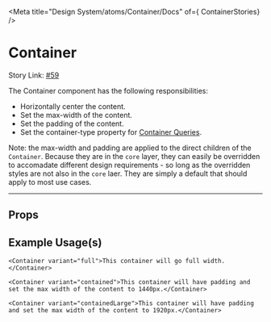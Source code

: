 
<Meta title="Design System/atoms/Container/Docs" of={ ContainerStories} />

# Container

Story Link: [#59](https://github.com/ahc-digital/component-library/issues/59)

The Container component has the following responsibilities:
- Horizontally center the content.
- Set the max-width of the content.
- Set the padding of the content.
- Set the container-type property for [Container Queries](https://developer.mozilla.org/en-US/docs/Web/CSS/CSS_containment/Container_queries).

Note: the max-width and padding are applied to the direct children of the `Container`. Because they are in the `core` layer,
they can easily be overridden to accomadate different design requirements - so long as the overridden styles are not also in the `core` laer.
They are simply a default that should apply to most use cases.

---

<Stories />

## Props
<Controls />


## Example Usage(s)
```tsx
<Container variant="full">This container will go full width.</Container>
```

```tsx
<Container variant="contained">This container will have padding and set the max width of the content to 1440px.</Container>
```

```tsx
<Container variant="containedLarge">This container will have padding and set the max width of the content to 1920px.</Container>
```
